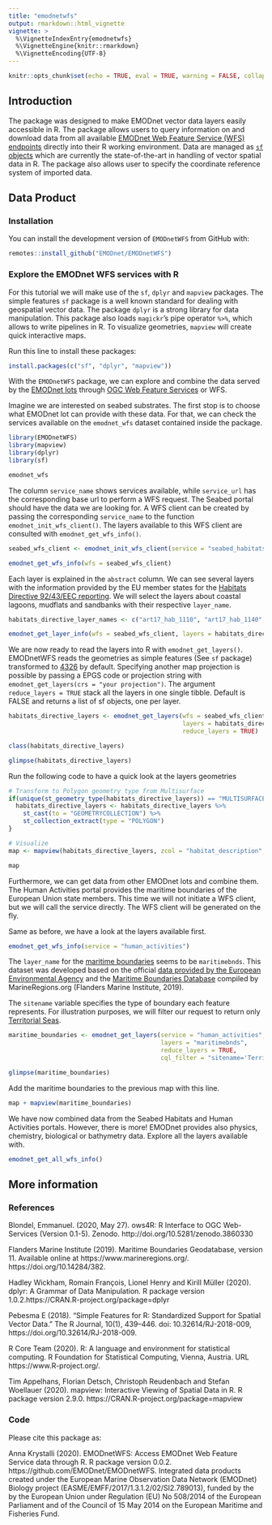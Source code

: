 ```yaml
---
title: "emodnetwfs"
output: rmarkdown::html_vignette
vignette: >
  %\VignetteIndexEntry{emodnetwfs}
  %\VignetteEngine{knitr::rmarkdown}
  %\VignetteEncoding{UTF-8}
---
```


```r
knitr::opts_chunk$set(echo = TRUE, eval = TRUE, warning = FALSE, collapse = TRUE, comment = "#>")
```


## Introduction

The package was designed to make EMODnet vector data layers easily accessible in R. The package allows users to query information on and download data from all available [EMODnet Web Feature Service (WFS) endpoints](https://www.emodnet.eu/en/data) directly into their R working environment. Data are managed as [`sf` objects](https://r-spatial.github.io/sf/) which are currently the state-of-the-art in handling of vector spatial data in R. The package also allows user to specify the coordinate reference system of imported data.

## Data Product
### Installation

You can install the development version of `EMODnetWFS` from GitHub with:

```r
remotes::install_github("EMODnet/EMODnetWFS")
```

### Explore the EMODnet WFS services with R

For this tutorial we will make use of the `sf`,  `dplyr`  and `mapview` packages. The simple features `sf` package is a well known standard for dealing with geospatial vector data. The package `dplyr` is a strong library for data manipulation. This package also loads `magickr`'s pipe operator `%>%`, which allows to write pipelines in R. To visualize geometries,  `mapview` will create quick interactive maps.

Run this line to install these packages:

```r
install.packages(c("sf", "dplyr", "mapview"))
```



With the `EMODnetWFS` package, we can explore and combine the data served by the [EMODnet lots ](https://www.emodnet.eu/en/portals) through [OGC Web Feature Services](https://en.wikipedia.org/wiki/Web_Feature_Service) or WFS. 

Imagine we are interested on seabed substrates. The first stop is to choose what EMODnet lot can provide with these data. For that, we can check the services available on the `emodnet_wfs` dataset contained inside the package. 

```r
library(EMODnetWFS)
library(mapview)
library(dplyr)
library(sf)

emodnet_wfs
```



The column `service_name` shows services available, while  `service_url` has the corresponding base url to perform a WFS request. The Seabed portal should have the data we are looking for. A WFS client can be created by passing the corresponding `service_name` to the function `emodnet_init_wfs_client()`. The layers available to this WFS client are consulted with `emodnet_get_wfs_info()`.

```r
seabed_wfs_client <- emodnet_init_wfs_client(service = "seabed_habitats_general_datasets_and_products")

emodnet_get_wfs_info(wfs = seabed_wfs_client)
```



Each layer is explained in the `abstract` column. We can see several layers with the information provided by the EU member states for the [Habitats Directive 92/43/EEC reporting](https://www.eea.europa.eu/data-and-maps/data/article-17-database-habitats-directive-92-43-eec-2). We will select the layers about coastal lagoons, mudflats and sandbanks with their respective `layer_name`.

```r
habitats_directive_layer_names <- c("art17_hab_1110", "art17_hab_1140", "art17_hab_1150")

emodnet_get_layer_info(wfs = seabed_wfs_client, layers = habitats_directive_layer_names)
```



We are now ready to read the layers into R with `emodnet_get_layers()`. EMODnetWFS reads the geometries as simple features (See `sf` package) transformed to [4326](https://epsg.io/4326) by default. Specifying another map projection is possible by passing a EPGS code or projection string with `emodnet_get_layers(crs = "your projection")`. The argument `reduce_layers = TRUE` stack all the layers in one single tibble. Default is FALSE and returns a list of sf objects, one per layer.

```r
habitats_directive_layers <- emodnet_get_layers(wfs = seabed_wfs_client, 
                                                layers = habitats_directive_layer_names, 
                                                reduce_layers = TRUE)  

class(habitats_directive_layers)

glimpse(habitats_directive_layers)
```



Run the following code to have a quick look at the layers geometries
```r
# Transform to Polygon geometry type from Multisurface
if(unique(st_geometry_type(habitats_directive_layers)) == "MULTISURFACE"){
  habitats_directive_layers <- habitats_directive_layers %>% 
    st_cast(to = "GEOMETRYCOLLECTION") %>% 
    st_collection_extract(type = "POLYGON")
}

# Visualize
map <- mapview(habitats_directive_layers, zcol = "habitat_description", burst = TRUE)

map
```


Furthermore, we can get data from other EMODnet lots and combine them. The Human Activities portal provides the maritime boundaries of the European Union state members. This time we will not initiate a WFS client, but we will call the service directly. The WFS client will be generated on the fly.

Same as before, we have a look at the layers available first.

```r
emodnet_get_wfs_info(service = "human_activities")
```



The `layer_name` for the [maritime boundaries](https://www.eea.europa.eu/data-and-maps/data/maritime-boundaries) seems to be `maritimebnds`. This dataset was developed based on the official [data provided by the European Environmental Agency](https://www.eea.europa.eu/data-and-maps/data/maritime-boundaries) and the [Maritime Boundaries Database](https://marineregions.org/eez.php) compiled by MarineRegions.org (Flanders Marine Institute, 2019).

The `sitename` variable specifies the type of boundary each feature represents. For illustration purposes, we will filter our request to return only [Territorial Seas](https://www.un.org/depts/los/convention_agreements/texts/unclos/part2.htm). 

```r
maritime_boundaries <- emodnet_get_layers(service = "human_activities", 
                                          layers = "maritimebnds", 
                                          reduce_layers = TRUE,
                                          cql_filter = "sitename='Territory sea (12 nm)'")

glimpse(maritime_boundaries)
```



Add the maritime boundaries to the previous map with this line.
```r
map + mapview(maritime_boundaries)
```


We have now combined data from the Seabed Habitats and Human Activities portals. However, there is more! EMODnet provides also physics, chemistry, biological or bathymetry data. Explore all the layers available with.

```r
emodnet_get_all_wfs_info()
```



## More information

### References

Blondel, Emmanuel. (2020, May 27). ows4R: R Interface to OGC Web-Services (Version 0.1-5). Zenodo. http://doi.org/10.5281/zenodo.3860330

Flanders Marine Institute (2019). Maritime Boundaries Geodatabase, version 11. Available online at https://www.marineregions.org/. https://doi.org/10.14284/382.

Hadley Wickham, Romain François, Lionel Henry and Kirill Müller (2020). dplyr: A Grammar of Data Manipulation. R package version 1.0.2.https://CRAN.R-project.org/package=dplyr

Pebesma E (2018). “Simple Features for R: Standardized Support for Spatial Vector Data.” The R Journal, 10(1), 439–446. doi: 10.32614/RJ-2018-009, https://doi.org/10.32614/RJ-2018-009. 

R Core Team (2020). R: A language and environment for statistical computing. R Foundation for Statistical Computing, Vienna, Austria. URL https://www.R-project.org/.

Tim Appelhans, Florian Detsch, Christoph Reudenbach and Stefan Woellauer (2020). mapview: Interactive Viewing of Spatial Data in R. R package version 2.9.0. https://CRAN.R-project.org/package=mapview

### Code

Please cite this package as: 

Anna Krystalli (2020). EMODnetWFS: Access EMODnet Web Feature Service data through R. R package version 0.0.2. https://github.com/EMODnet/EMODnetWFS. Integrated data products created under the European Marine Observation Data Network (EMODnet) Biology project (EASME/EMFF/2017/1.3.1.2/02/SI2.789013), funded by the by the European Union under Regulation (EU) No 508/2014 of the European Parliament and of the Council of 15 May 2014 on the European Maritime and Fisheries Fund.
